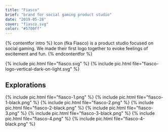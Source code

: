 ```yaml
---
title: "Fiasco"
brief: "brand for social gaming product studio"
date: "2019-05-28"
cover: "fiasco.svg"
color: "#5700ff"
---
```


{% contentfor intro %}
Icon (fka Fiasco) is a product studio focused on social gaming. We made their first logo together to evoke feelings of excitement and fun.
{% endcontentfor %}

{% include pic.html file="fiasco.svg" %}
{% include pic.html file="fiasco-logo-vertical-dark-on-light.svg" %}

## Explorations

<div class="two-column">
	{% include pic.html file="fiasco-1.png" %}
	{% include pic.html file="fiasco-1-black.png" %}
	{% include pic.html file="fiasco-2.png" %}
	{% include pic.html file="fiasco-2-black.png" %}
	{% include pic.html file="fiasco-3.png" %}
	{% include pic.html file="fiasco-3-black.png" %}
	{% include pic.html file="fiasco-4.png" %}
	{% include pic.html file="fiasco-4-black.png" %}
</div>
